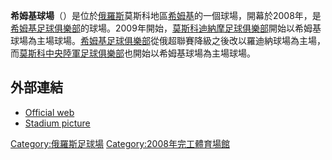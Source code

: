{{Unreferenced|time=2021-05-23T00:38:39+00:00}}
{{Infobox stadium
| stadium_name      = Arena Khimki
| logo_image        = 
| image             = 16.09.2012 ЦСКА-АЛАНИЯ.JPG
| fullname          = 
| location          = [[俄羅斯|俄羅斯]][[希姆基|希姆基]]
| coordinates       = 
| broke_ground      = 
| built             = 2005-2008
| opened            = 2008年9月20日
| renovated         = 
| expanded          = 
| closed            = 
| demolished        = 
| owner             = 
| operator          = 
| surface           = 
| construction_cost = 
| architect         = Mihailo Stupar (Maritimo Group) 
| structural engineer = 
| services engineer = 
| general_contractor= 
| project_manager   = 
| main_contractors  = 
| former_names      = 
| tenants           = [[莫斯科中央陸軍足球俱樂部|莫斯科中央陸軍足球俱樂部]]<br>[[莫斯科迪納摩足球俱樂部|莫斯科迪納摩足球俱樂部]]
| seating_capacity  = 18,636
| dimensions        = 105 x 68
}}
'''希姆基球場'''（{{lang-ru|Арена Химки}}）是位於[[俄羅斯|俄羅斯]]莫斯科地區[[希姆基|希姆基]]的一個球場，開幕於2008年，是[[希姆基足球俱樂部|希姆基足球俱樂部]]的球場。2009年開始，[[莫斯科迪納摩足球俱樂部|莫斯科迪納摩足球俱樂部]]開始以希姆基球場為主場球場。[[希姆基足球俱樂部|希姆基足球俱樂部]]從俄超聯賽降級之後改以羅迪納球場為主場，而[[莫斯科中央陸軍足球俱樂部|莫斯科中央陸軍足球俱樂部]]也開始以希姆基球場為主場球場。

==外部連結==
* [http://www.arena-khimki.ru/ Official web] {{Wayback|url=http://www.arena-khimki.ru/ |date=20201127164734 }} 
* [http://cskamoskva.ru/UserFiles/Image/STADIO%20ARENA%20KHIMKI/tr_a_obsch.jpg Stadium picture] {{Wayback|url=http://cskamoskva.ru/UserFiles/Image/STADIO%20ARENA%20KHIMKI/tr_a_obsch.jpg |date=20120406171954 }}
{{coord|55.8853|N|37.4542|E|source:ruwiki_region:RU_type:landmark|format=dms|display=title}}

[[Category:俄羅斯足球場|Category:俄羅斯足球場]]
[[Category:2008年完工體育場館|Category:2008年完工體育場館]]
{{gymnasium-stub}}